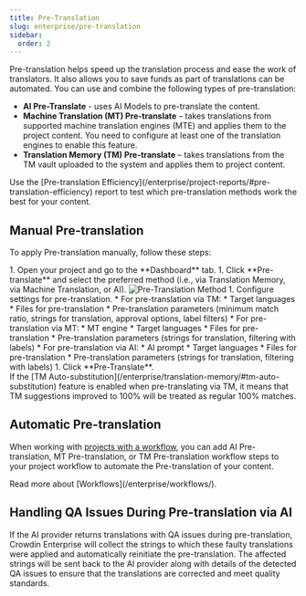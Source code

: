 ```yaml
---
title: Pre-Translation
slug: enterprise/pre-translation
sidebar:
  order: 2
---
```



Pre-translation helps speed up the translation process and ease the work of translators. It also allows you to save funds as part of translations can be automated. You can use and combine the following types of pre-translation:

- **AI Pre-Translate** - uses AI Models to pre-translate the content.
- **Machine Translation (MT) Pre-translate** – takes translations from supported machine translation engines (MTE) and applies them to the project content. You need to configure at least one of the translation engines to enable this feature.
- **Translation Memory (TM) Pre-translate** –  takes translations from the TM vault uploaded to the system and applies them to project content.

<Aside type="tip">
  Use the [Pre-translation Efficiency](/enterprise/project-reports/#pre-translation-efficiency) report to test which pre-translation methods work the best for your content.
</Aside>

<CardGrid>
  <LinkCard
    title="Crowdin AI"
    description="Read more about Crowdin AI and how to use it."
    href="/enterprise/crowdin-ai"
  />
  <LinkCard
    title="Machine Translation"
    description="Read more about Machine Translation and how to use it."
    href="/enterprise/machine-translation"
  />
  <LinkCard
    title="Translation Memory"
    description="Read more about Translation Memory and how to use it."
    href="/enterprise/translation-memory"
  />
</CardGrid>


## Manual Pre-translation

To apply Pre-translation manually, follow these steps:

<Steps>
  1. Open your project and go to the **Dashboard** tab.
  1. Click **Pre-translate** and select the preferred method (i.e., via Translation Memory, via Machine Translation, or AI). <Image src={preTranslateMethod} alt="Pre-Translation Method" />
  1. Configure settings for pre-translation.
      * For pre-translation via TM:  
        * Target languages
        * Files for pre-translation
        * Pre-translation parameters (minimum match ratio, strings for translation, approval options, label filters)
      * For pre-translation via MT:
        * MT engine
        * Target languages
        * Files for pre-translation
        * Pre-translation parameters (strings for translation, filtering with labels)
      * For pre-translation via AI:
        * AI prompt
        * Target languages
        * Files for pre-translation
        * Pre-translation parameters (strings for translation, filtering with labels)
  1. Click **Pre-Translate**.
</Steps>

<Aside>
  If the [TM Auto-substitution](/enterprise/translation-memory/#tm-auto-substitution) feature is enabled when pre-translating via TM, it means that TM suggestions improved to 100% will be treated as regular 100% matches.
</Aside>

## Automatic Pre-translation

When working with [projects with a workflow](/enterprise/creating-project/#projects-with-a-workflow), you can add AI Pre-translation, MT Pre-translation, or TM Pre-translation workflow steps to your project workflow to automate the Pre-translation of your content.

<ReadMore>
  Read more about [Workflows](/enterprise/workflows/).
</ReadMore>

## Handling QA Issues During Pre-translation via AI

If the AI provider returns translations with QA issues during pre-translation, Crowdin Enterprise will collect the strings to which these faulty translations were applied and automatically reinitiate the pre-translation. The affected strings will be sent back to the AI provider along with details of the detected QA issues to ensure that the translations are corrected and meet quality standards.